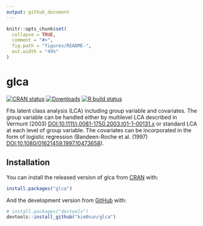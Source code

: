 ```yaml
---
output: github_document
---
```


<!-- README.md is generated from README.Rmd. Please edit that file -->

```r
knitr::opts_chunk$set(
  collapse = TRUE,
  comment = "#>", 
  fig.path = "figures/README-",
  out.width = "49%"
)
```

# glca
<!-- badges: start -->
[![CRAN status](https://www.r-pkg.org/badges/version/glca)](https://CRAN.R-project.org/package=glca)
[![Downloads](https://cranlogs.r-pkg.org/badges/grand-total/glca?color=blue)](https://r-pkg.org/pkg/glca)
[![R build status](https://github.com/kim0sun/glca/workflows/R-CMD-check/badge.svg)](https://github.com/kim0sun/glca/actions)
<!-- badges: end -->

Fits latent class analysis (LCA) including group variable and covariates. The group variable can be handled either by multilevel LCA described in Vermunt (2003) <DOI:10.1111/j.0081-1750.2003.t01-1-00131.x> or standard LCA at each level of group variable. The covariates can be incorporated in the form of logistic regression (Bandeen-Roche et al. (1997) <DOI:10.1080/01621459.1997.10473658>).

## Installation
You can install the released version of glca from [CRAN](https://CRAN.R-project.org) with:

``` r
install.packages("glca")
```

And the development version from [GitHub](https://github.com/) with:

``` r
# install.packages("devtools")
devtools::install_github("kim0sun/glca")
```


